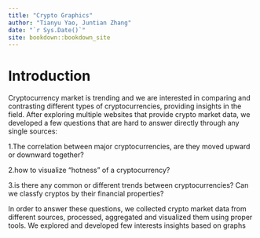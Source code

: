 ```yaml
--- 
title: "Crypto Graphics"
author: "Tianyu Yao, Juntian Zhang"
date: "`r Sys.Date()`"
site: bookdown::bookdown_site
---
```


# Introduction

Cryptocurrency market is trending and we are interested in comparing and contrasting different types of cryptocurrencies, providing insights in the field. After exploring multiple websites that provide crypto market data, we developed a few questions that are hard to answer directly through any single sources: 

1.The correlation between major cryptocurrencies, are they moved upward or downward together? 

2.how to visualize “hotness” of a cryptocurrency?

3.is there any common or different trends between cryptocurrencies? Can we classfy cryptos by their financial properties?

In order to answer these questions, we collected crypto market data from different sources, processed, aggregated and visualized them using proper tools. We explored and developed few interests insights based on graphs


